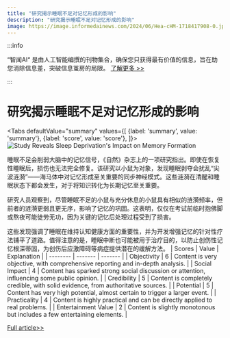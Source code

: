 ```yaml
---
title: "研究揭示睡眠不足对记忆形成的影响"
description: "研究揭示睡眠不足对记忆形成的影响"
image: https://image.informedainews.com/2024/06/Hea-cHM-1718417908-0.jpg
---
```



:::info

“智闻AI“ 是由人工智能编撰的刊物集合，确保您只获得最有价值的信息，旨在助您消除信息差，突破信息茧房的局限。  [了解更多 >>](/)

:::

# 研究揭示睡眠不足对记忆形成的影响


<Tabs
	defaultValue="summary"
	values={[
	{label: 'summary', value: 'summary'},
	{label: 'score', value: 'score'},
]}>
<TabItem value="summary">
<img
  src="https://image.informedainews.com/2024/06/Hea-cHM-1718417908-0.jpg"
  alt="Study Reveals Sleep Deprivation's Impact on Memory Formation"
/>



睡眠不足会削弱大脑中的记忆信号，《自然》杂志上的一项研究指出。即使在恢复性睡眠后，损伤也无法完全修复。该研究以小鼠为对象，发现睡眠剥夺会扰乱“尖波涟漪”——海马体中对记忆形成至关重要的同步神经模式。这些涟漪在清醒和睡眠状态下都会发生，对于将知识转化为长期记忆至关重要。

研究人员观察到，尽管睡眠不足的小鼠与充分休息的小鼠具有相似的涟漪频率，但前者的涟漪更弱且更无序，影响了记忆的巩固。这表明，仅仅在考试前临时抱佛脚或熬夜可能徒劳无功，因为关键的记忆后处理过程受到了损害。

这些发现强调了睡眠在维持认知健康方面的重要性，并为开发增强记忆的针对性疗法铺平了道路。值得注意的是，睡眠中断也可能被用于治疗目的，以防止创伤性记忆根深蒂固，为创伤后应激障碍等病症提供潜在的缓解方法。
</TabItem>
<TabItem value="score">
	| Scores     | Value   | Explanation |
	| -------- | ------- | ------- |
	| Objectivity  | 6    | Content is very objective, with comprehensive reporting and in-depth analysis.    |
	| Social Impact | 4     | Content has sparked strong social discussion or attention, influencing some public opinion.    |
	| Credibility    | 5    | Content is completely credible, with solid evidence, from authoritative sources.    |
	| Potential    | 5    | Content has very high potential, almost certain to trigger a larger event.    |
	| Practicality    | 4    | Content is highly practical and can be directly applied to real problems.    |
	| Entertainment Value    | 2    | Content is slightly monotonous but includes a few entertaining elements.    |
</TabItem>
</Tabs>

[Full article>>](https://www.cnbeta.com.tw/articles/science/1434790.htm)
